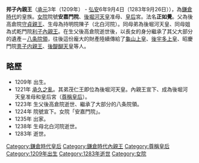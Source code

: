 {{Unreferenced|time=2016-08-19T03:19:10+00:00}} 
{{japanese|japanese=邦子内親王|kana=くにこないしんのう|romaji=Kunikona Shinnō}}

'''邦子內親王'''（[[承元|承元]]3年（1209年） - [[弘安|弘安]]6年9月4日（1283年9月26日）），為[[鎌倉時代|鎌倉時代]]的皇族。[[女院|女院]]院號'''安嘉門院'''、[[後堀河天皇|後堀河天皇]]准母、[[皇后|皇后]]宮。法名'''正如覺'''。父為後高倉院[[守貞親王|守貞親王]]、生母為持明院陳子（北白河院）。同母弟為後堀河天皇、同母姐為式乾門院[[利子內親王|利子內親王]]。在生父後高倉院逝世後，以長女的身分繼承了其父大部分的遺產－[[八条院領|八条院領]]，往後這份龐大的財產陸續傳給了[[龜山天皇|龜山上皇]]、[[後宇多天皇|後宇多上皇]]、昭慶門院[[憙子内親王|憙子内親王]]、[[後醍醐天皇|後醍醐天皇]]等人。

== 略歷 ==
* 1209年 出生。
* 1221年 [[承久之亂|承久之亂]]。其弟茂仁王即位為後堀河天皇。內親王宣下、成為後堀河天皇准母和皇后宮（[[尊稱皇后|尊稱皇后]]）。
* 1223年 生父後高倉院逝世、繼承了大部分的八条院領。
* 1224年 院號宣下。女院「安嘉門院」。
* 1235年 出家。
* 1238年 生母北白河院逝世。
* 1283年 逝世。
{{鎌倉時代皇后}}
{{Japan-emperor-stub}}
[[Category:鎌倉時代皇后|Category:鎌倉時代皇后]]
[[Category:鎌倉時代內親王|Category:鎌倉時代內親王]]
[[Category:尊稱皇后|Category:尊稱皇后]]
[[Category:1209年出生|Category:1209年出生]]
[[Category:1283年逝世|Category:1283年逝世]]
[[Category:女院|Category:女院]]